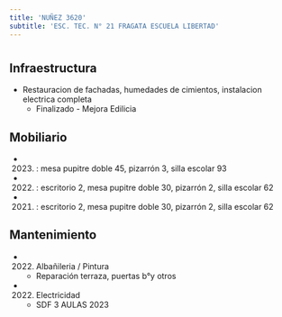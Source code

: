 ```yaml
---
title: 'NUÑEZ 3620'
subtitle: 'ESC. TEC. N° 21 FRAGATA ESCUELA LIBERTAD'
---
```


#
## Infraestructura

* Restauracion de fachadas, humedades de cimientos, instalacion electrica completa 
    + Finalizado - Mejora Edilicia 


## Mobiliario

*  (2023) : mesa pupitre doble 45, pizarrón 3, silla escolar 93 

*  (2022) : escritorio 2, mesa pupitre doble 30, pizarrón 2, silla escolar 62 

*  (2021) : escritorio 2, mesa pupitre doble 30, pizarrón 2, silla escolar 62 





## Mantenimiento

*  (2022) Albañileria / Pintura 
    + Reparación terraza, puertas b°y otros

*  (2022) Electricidad 
    + SDF 3 AULAS 2023







